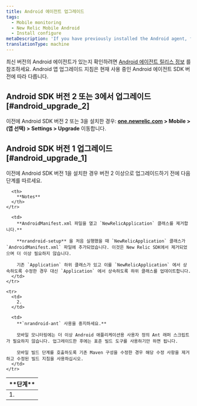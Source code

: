 ```yaml
---
title: Android 에이전트 업그레이드
tags:
  - Mobile monitoring
  - New Relic Mobile Android
  - Install configure
metaDescription: 'If you have previously installed the Android agent, follow these steps before upgrading to the latest version.'
translationType: machine
---
```


최신 버전의 Android 에이전트가 있는지 확인하려면 [Android 에이전트 릴리스 정보](/docs/release-notes/mobile-release-notes/android-release-notes) 를 참조하세요. Android 앱 업그레이드 지침은 현재 사용 중인 Android 에이전트 SDK 버전에 따라 다릅니다.

## Android SDK 버전 2 또는 3에서 업그레이드 [#android_upgrade_2]

이전에 Android SDK 버전 2 또는 3을 설치한 경우: **[one.newrelic.com](https://one.newrelic.com/all-capabilities) > Mobile > (앱 선택) > Settings > Upgrade** 이동합니다.

## Android SDK 버전 1 업그레이드 [#android_upgrade_1]

이전에 Android SDK 버전 1을 설치한 경우 버전 2 이상으로 업그레이드하기 전에 다음 단계를 따르세요.

<table>
  <thead>
    <tr>
      <th width={75}>
        **단계**
      </th>

      <th>
        **Notes**
      </th>
    </tr>
  </thead>

  <tbody>
    <tr>
      <td>
        1.
      </td>

      <td>
        **AndroidManifest.xml 파일을 열고 `NewRelicApplication` 클래스를 제거합니다.**

        **nrandroid-setup** 을 처음 실행했을 때 `NewRelicApplication` 클래스가 `AndroidManifest.xml` 파일에 추가되었습니다. 이것은 New Relic SDK에서 제거되었으며 더 이상 필요하지 않습니다.

        기존 `Application` 하위 클래스가 있고 이를 `NewRelicApplication` 에서 상속하도록 수정한 경우 대신 `Application` 에서 상속하도록 하위 클래스를 업데이트합니다.
      </td>
    </tr>

    <tr>
      <td>
        2.
      </td>

      <td>
        **`nrandroid-ant` 사용을 중지하세요.**

        모바일 모니터링에는 더 이상 Android 애플리케이션용 사용자 정의 Ant 래퍼 스크립트가 필요하지 않습니다. 업그레이드한 후에는 표준 빌드 도구를 사용하기만 하면 됩니다.

        모바일 빌드 단계를 호출하도록 기존 Maven 구성을 수정한 경우 해당 수정 사항을 제거하고 수정된 빌드 지침을 사용하십시오.
      </td>
    </tr>
  </tbody>
</table>